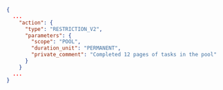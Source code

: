 ```json
{
  ...
    "action": {
      "type": "RESTRICTION_V2",
      "parameters": {
        "scope": "POOL",
        "duration_unit": "PERMANENT",
        "private_comment": "Completed 12 pages of tasks in the pool"
      }
    }
  ...
}
```